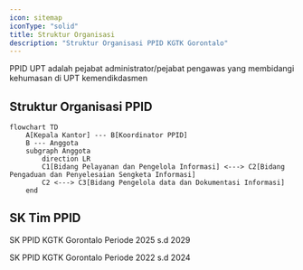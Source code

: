```yaml
---
icon: sitemap
iconType: "solid"
title: Struktur Organisasi
description: "Struktur Organisasi PPID KGTK Gorontalo"
---
```


PPID UPT adalah pejabat administrator/pejabat pengawas yang membidangi kehumasan di UPT kemendikdasmen

## Struktur Organisasi PPID

```mermaid
flowchart TD
    A[Kepala Kantor] --- B[Koordinator PPID]
    B --- Anggota
    subgraph Anggota
        direction LR
        C1[Bidang Pelayanan dan Pengelola Informasi] <---> C2[Bidang Pengaduan dan Penyelesaian Sengketa Informasi]
        C2 <---> C3[Bidang Pengelola data dan Dokumentasi Informasi]
    end

```

## SK Tim PPID

<Card
    horizontal
    title="SK PPID 2025 s.d 2029"
    icon="file-invoice"
    href="https://drive.google.com/file/d/1EFHovV_5qnO8r7Xtxz85EyXbbsIjhsG2/view?usp=sharing">
    SK PPID KGTK Gorontalo Periode 2025 s.d 2029
</Card>

<Card
    horizontal
    title="SK PPID 2022 s.d 2024"
    icon="file-invoice"
    href="https://drive.google.com/file/d/1EFHovV_5qnO8r7Xtxz85EyXbbsIjhsG2/view?usp=sharing">
    SK PPID KGTK Gorontalo Periode 2022 s.d 2024
</Card>

